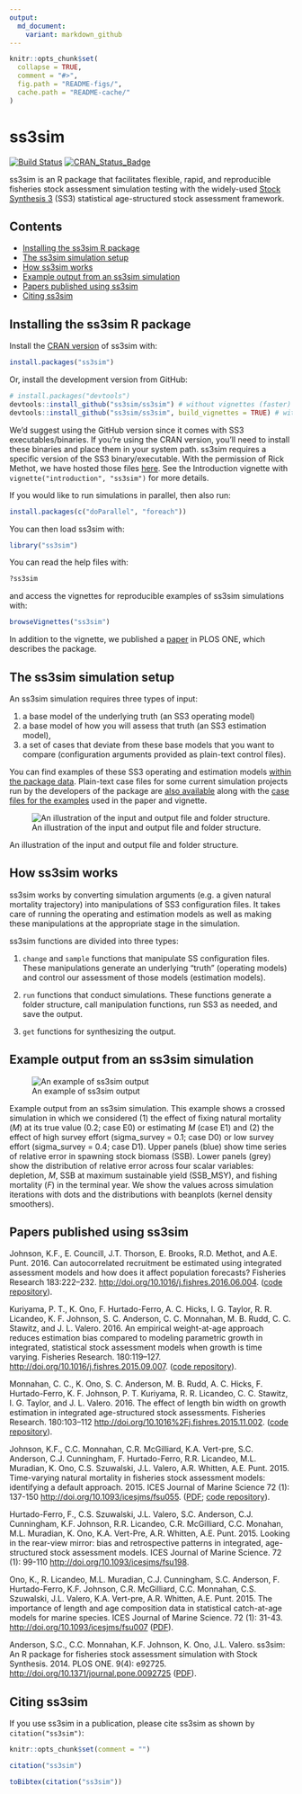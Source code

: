```yaml
---
output:
  md_document:
    variant: markdown_github
---
```


<!-- README.md is generated from README.Rmd. Please edit that file -->

```r
knitr::opts_chunk$set(
  collapse = TRUE,
  comment = "#>",
  fig.path = "README-figs/",
  cache.path = "README-cache/"
)
```

# ss3sim

[![Build Status](https://travis-ci.org/ss3sim/ss3sim.png?branch=master)](https://travis-ci.org/ss3sim/ss3sim)
[![CRAN_Status_Badge](http://www.r-pkg.org/badges/version/ss3sim)](http://cran.r-project.org/package=ss3sim)

ss3sim is an R package that facilitates flexible, rapid, and reproducible fisheries stock assessment simulation testing with the widely-used [Stock Synthesis 3][SS3] (SS3) statistical age-structured stock assessment framework.

## Contents

- [Installing the ss3sim R package](#installing-the-ss3sim-r-package)
- [The ss3sim simulation setup](#the-ss3sim-simulation-setup)
- [How ss3sim works](#how-ss3sim-works)
- [Example output from an ss3sim simulation](#example-output-from-an-ss3sim-simulation)
- [Papers published using ss3sim](#papers-published-using-ss3sim)
- [Citing ss3sim](#citing-ss3sim)

<!-- end toc -->

## Installing the ss3sim R package

Install the [CRAN version](http://cran.r-project.org/package=ss3sim) of ss3sim with:

```R
install.packages("ss3sim")
```

Or, install the development version from GitHub:

```R
# install.packages("devtools")
devtools::install_github("ss3sim/ss3sim") # without vignettes (faster)
devtools::install_github("ss3sim/ss3sim", build_vignettes = TRUE) # with vignettes
```

We'd suggest using the GitHub version since it comes with SS3 executables/binaries. If you're using the CRAN version, you'll need to install these binaries and place them in your system path. ss3sim requires a specific version of the SS3 binary/executable. With the permission of Rick Methot, we have hosted those files [here](https://github.com/ss3sim/ss3sim/tree/master/inst/bin). See the Introduction vignette with `vignette("introduction", "ss3sim")` for more details.

If you would like to run simulations in parallel, then also run:

```R
install.packages(c("doParallel", "foreach"))
```

You can then load ss3sim with:

```R
library("ss3sim")
```

You can read the help files with:

```R
?ss3sim
```

and access the vignettes for reproducible examples of ss3sim simulations with:

```R
browseVignettes("ss3sim")
```

In addition to the vignette, we published a [paper][paper] in PLOS ONE, which describes the package.

## The ss3sim simulation setup

An ss3sim simulation requires three types of input:

1. a base model of the underlying truth (an SS3 operating model)
2. a base model of how you will assess that truth (an SS3 estimation model),
3. a set of cases that deviate from these base models that you want to compare (configuration arguments provided as plain-text control files).

You can find examples of these SS3 operating and estimation models [within the
package data][models]. Plain-text case files for some current simulation
projects run by the developers of the package are [also available][cases]
along with the [case files for the examples][eg-cases] used in the paper and
vignette.

![An illustration of the input and output file and folder structure.](https://raw.githubusercontent.com/ss3sim/ss3sim/f763cfb462a9e68db670155070cd554812a65160/man/figures/filestructure.png)

An illustration of the input and output file and folder structure.

## How ss3sim works

ss3sim works by converting simulation arguments (e.g. a given natural
mortality trajectory) into manipulations of SS3 configuration files. It
takes care of running the operating and estimation models as well as making
these manipulations at the appropriate stage in the simulation.

ss3sim functions are divided into three types:

1. `change` and `sample` functions that manipulate SS configuration files. These
   manipulations generate an underlying "truth" (operating models) and control
   our assessment of those models (estimation models).

2. `run` functions that conduct simulations. These functions generate a folder
   structure, call manipulation functions, run SS3 as needed, and save the
   output.

3. `get` functions for synthesizing the output.

## Example output from an ss3sim simulation

![An example of ss3sim output](https://raw.github.com/seananderson/ss3sim/master/inst/ms/fig2-20131109.png)

Example output from an ss3sim simulation. This example shows a crossed simulation in which we considered (1) the effect of fixing natural mortality (*M*) at its true value (0.2; case E0) or estimating *M* (case E1) and (2) the effect of high survey effort (sigma_survey = 0.1; case D0) or low survey effort (sigma_survey = 0.4; case D1). Upper panels (blue) show time series of relative error in spawning stock biomass (SSB). Lower panels (grey) show the distribution of relative error across four scalar variables: depletion, *M*, SSB at maximum sustainable yield (SSB_MSY), and fishing mortality (*F*) in the terminal year. We show the values across simulation iterations with dots and the distributions with beanplots (kernel density smoothers).

## Papers published using ss3sim

Johnson, K.F., E. Councill, J.T. Thorson, E. Brooks, R.D. Methot, and A.E.
Punt. 2016. Can autocorrelated recruitment be estimated using integrated
assessment models and how does it affect population forecasts? Fisheries
Research 183:222–232. <http://doi.org/10.1016/j.fishres.2016.06.004>.
([code repository](https://github.com/kellijohnson/AR-perf-testing)).

Kuriyama, P. T., K. Ono, F. Hurtado-Ferro, A. C. Hicks, I. G. Taylor, R. R.
Licandeo, K. F. Johnson, S. C. Anderson, C. C. Monnahan, M. B. Rudd, C. C.
Stawitz, and J. L. Valero. 2016. An empirical weight-at-age approach reduces
estimation bias compared to modeling parametric growth in integrated,
statistical stock assessment models when growth is time varying. Fisheries
Research. 180:119–127. <http://doi.org/10.1016/j.fishres.2015.09.007>.
([code repository](https://github.com/ss3sim/Empirical)).

Monnahan, C. C., K. Ono, S. C. Anderson, M. B. Rudd, A. C. Hicks, F.
Hurtado-Ferro, K. F. Johnson, P. T. Kuriyama, R. R. Licandeo, C. C. Stawitz, I.
G. Taylor, and J. L. Valero. 2016. The effect of length bin width on growth
estimation in integrated age-structured stock assessments. Fisheries Research.
180:103–112 <http://doi.org/10.1016%2Fj.fishres.2015.11.002>.
([code repository](https://github.com/ss3sim/binning)).

Johnson, K.F., C.C. Monnahan, C.R. McGilliard, K.A. Vert-pre, S.C. Anderson,
C.J. Cunningham, F. Hurtado-Ferro, R.R. Licandeo, M.L. Muradian, K. Ono, C.S.
Szuwalski, J.L. Valero, A.R. Whitten, A.E. Punt. 2015. Time-varying natural
mortality in fisheries stock assessment models: identifying a default approach.
2015. ICES Journal of Marine Science 72 (1): 137-150
<http://doi.org/10.1093/icesjms/fsu055>.
([PDF](http://icesjms.oxfordjournals.org/content/early/2014/04/09/icesjms.fsu055.full.pdf?keytype=ref&ijkey=NEXmZIkz3289u3z);
[code repository](https://github.com/ss3sim/natural-mortality "R code to
recreate the simulation")).

Hurtado-Ferro, F., C.S. Szuwalski, J.L. Valero, S.C. Anderson, C.J. Cunningham,
K.F. Johnson, R.R. Licandeo, C.R. McGilliard, C.C. Monahan, M.L. Muradian, K.
Ono, K.A. Vert-Pre, A.R. Whitten, A.E. Punt. 2015. Looking in the rear-view
mirror: bias and retrospective patterns in integrated, age-structured stock
assessment models. ICES Journal of Marine Science. 72 (1): 99-110
<http://doi.org/10.1093/icesjms/fsu198>.

Ono, K., R. Licandeo, M.L. Muradian, C.J. Cunningham, S.C. Anderson, F.
Hurtado-Ferro, K.F. Johnson, C.R. McGilliard, C.C. Monnahan, C.S. Szuwalski,
J.L. Valero, K.A. Vert-pre, A.R. Whitten, A.E. Punt. 2015. The importance of
length and age composition data in statistical catch-at-age models for marine
species. ICES Journal of Marine Science. 72 (1): 31-43.
<http://doi.org/10.1093/icesjms/fsu007>
([PDF](https://dl.dropboxusercontent.com/u/254940/papers/Ono_etal_2014_importance_of_length_and_age_composition_data.pdf)).

Anderson, S.C., C.C. Monnahan, K.F. Johnson, K. Ono, J.L. Valero. ss3sim: An
R package for fisheries stock assessment simulation with Stock Synthesis. 2014.
PLOS ONE. 9(4): e92725. <http://doi.org/10.1371/journal.pone.0092725>
([PDF](http://www.plosone.org/article/fetchObject.action?uri=info%3Adoi%2F10.1371%2Fjournal.pone.0092725&representation=PDF)).

## Citing ss3sim

If you use ss3sim in a publication, please cite ss3sim as shown by `citation("ss3sim")`:

```r
knitr::opts_chunk$set(comment = "")
```

```r
citation("ss3sim")

toBibtex(citation("ss3sim"))
```

[DESCRIPTION]: https://github.com/seananderson/ss3sim/blob/master/DESCRIPTION
[models]: https://github.com/seananderson/ss3sim/tree/master/inst/extdata/models
[cases]: https://github.com/seananderson/ss3sim/tree/master/inst/extdata/cases
[eg-cases]: https://github.com/seananderson/ss3sim/tree/master/inst/extdata/eg-cases
[vignette]: https://dl.dropboxusercontent.com/u/254940/ss3sim-vignette.pdf
[paper]: http://www.plosone.org/article/info%3Adoi%2F10.1371%2Fjournal.pone.0092725
[SS3]: http://nft.nefsc.noaa.gov/Stock_Synthesis_3.htm
[r-project]: http://www.r-project.org/
[SAFS]: http://fish.washington.edu/
